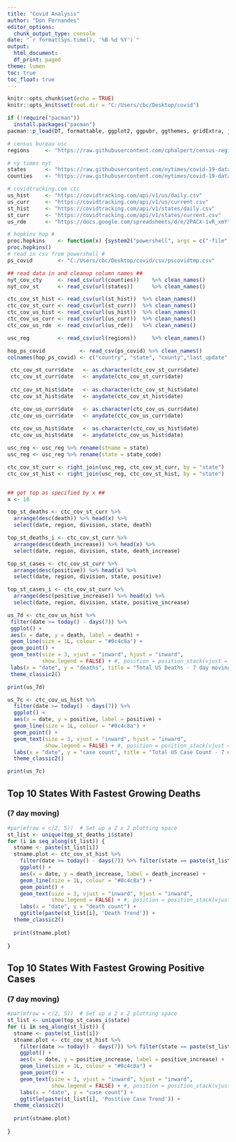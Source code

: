 ```yaml
---
title: "Covid Analysis"
author: "Don Fernandes"
editor_options:
  chunk_output_type: console
date: "`r format(Sys.time(), '%B %d %Y')`"
output:
  html_document:
  df_print: paged
theme: lumen
toc: true
toc_float: true
---
```


```r
knitr::opts_chunk$set(echo = TRUE)
knitr::opts_knit$set(root.dir = "C:/Users/cbc/Desktop/covid")
```

```r
if (!require("pacman"))
  install.packages("pacman")
pacman::p_load(DT, formattable, ggplot2, ggpubr, ggthemes, gridExtra, janitor, tidyverse, readxl, readr, rio, anytime, pracma, lubridate)

# census bureau usc
regions     <- "https://raw.githubusercontent.com/cphalpert/census-regions/master/us%20census%20bureau%20regions%20and%20divisions.csv"

# ny times nyt
states      <- "https://raw.githubusercontent.com/nytimes/covid-19-data/master/us-states.csv"
counties    <- "https://raw.githubusercontent.com/nytimes/covid-19-data/master/us-counties.csv"

# covidtracking.com ctc
us_hist     <- "https://covidtracking.com/api/v1/us/daily.csv"
us_curr     <- "https://covidtracking.com/api/v1/us/current.csv"
st_hist     <- "https://covidtracking.com/api/v1/states/daily.csv"
st_curr     <- "https://covidtracking.com/api/v1/states/current.csv"
us_rde      <- "https://docs.google.com/spreadsheets/d/e/2PACX-1vR_xmYt4ACPDZCDJcY12kCiMiH0ODyx3E1ZvgOHB8ae1tRcjXbs_yWBOA4j4uoCEADVfC1PS2jYO68B/pub?gid=43720681&single=true&output=csv"

# hopkins hop #
proc.hopkins    <- function(x) {system2("powershell", args = c("-file", ("C:/Users/cbc/Desktop/covid/posh/pscovid-19.ps1")))}
proc.hopkins()
# read in csv from powershell #
ps_covid        <- "C:/Users/cbc/Desktop/covid/csv/pscovidtmp.csv"

## read data in and cleanup column names ##
nyt_cov_cty     <- read_csv(url(counties))    %>% clean_names()
nyt_cov_st      <- read_csv(url(states))      %>% clean_names()

ctc_cov_st_hist <- read_csv(url(st_hist))  %>% clean_names()
ctc_cov_st_curr <- read_csv(url(st_curr))  %>% clean_names()
ctc_cov_us_hist <- read_csv(url(us_hist))  %>% clean_names()
ctc_cov_us_curr <- read_csv(url(us_curr))  %>% clean_names()
ctc_cov_us_rde  <- read_csv(url(us_rde))   %>% clean_names()

usc_reg         <- read_csv(url(regions))     %>% clean_names()

hop_ps_covid           <- read_csv(ps_covid) %>% clean_names()
colnames(hop_ps_covid) <- c("country", "state", "county","last_update", "confirmed", "deaths", "recovered", "active", "latitude", "longitude")

 ctc_cov_st_curr$date   <- as.character(ctc_cov_st_curr$date)
 ctc_cov_st_curr$date   <- anydate(ctc_cov_st_curr$date)
 
 ctc_cov_st_hist$date   <- as.character(ctc_cov_st_hist$date)
 ctc_cov_st_hist$date   <- anydate(ctc_cov_st_hist$date)

 ctc_cov_us_curr$date   <- as.character(ctc_cov_us_curr$date)
 ctc_cov_us_curr$date   <- anydate(ctc_cov_us_curr$date)
 
 ctc_cov_us_hist$date   <- as.character(ctc_cov_us_hist$date)
 ctc_cov_us_hist$date   <- anydate(ctc_cov_us_hist$date)

usc_reg <- usc_reg %>% rename(stname = state)
usc_reg <- usc_reg %>% rename(state = state_code)

ctc_cov_st_curr <- right_join(usc_reg, ctc_cov_st_curr, by = "state")
ctc_cov_st_hist <- right_join(usc_reg, ctc_cov_st_hist, by = "state")


## get top as specified by x ##
x <- 10

top_st_deaths <- ctc_cov_st_curr %>% 
  arrange(desc(death)) %>% head(x) %>% 
  select(date, region, division, state, death)

top_st_deaths_i <- ctc_cov_st_curr %>% 
  arrange(desc(death_increase)) %>% head(x) %>% 
  select(date, region, division, state, death_increase)

top_st_cases <- ctc_cov_st_curr %>% 
  arrange(desc(positive)) %>% head(x) %>% 
  select(date, region, division, state, positive)

top_st_cases_i <- ctc_cov_st_curr %>% 
  arrange(desc(positive_increase)) %>% head(x) %>% 
  select(date, region, division, state, positive_increase)

```
```r
us_7d <- ctc_cov_us_hist %>%
 filter(date >= today() - days(7)) %>%
 ggplot() +
 aes(x = date, y = death, label = death) +
 geom_line(size = 1L, colour = "#0c4c8a") +
 geom_point() +
 geom_text(size = 3, vjust = "inward", hjust = "inward",
           show.legend = FALSE) + #, position = position_stack(vjust = 0.5))
 labs(x = "date", y = "deaths", title = "Total US Deaths - 7 day moving") +
 theme_classic2()

print(us_7d)
```
```r
 
us_7c <- ctc_cov_us_hist %>%
  filter(date >= today() - days(7)) %>%
  ggplot() +
  aes(x = date, y = positive, label = positive) +
  geom_line(size = 1L, colour = "#0c4c8a") +
  geom_point() +
  geom_text(size = 3, vjust = "inward", hjust = "inward",
            show.legend = FALSE) + #, position = position_stack(vjust = 0.5))
  labs(x = "date", y = "case count", title = "Total US Case Count - 7 day moving") +
  theme_classic2()

print(us_7c)

```

## Top 10 States With Fastest Growing Deaths
### (7 day moving)
```r

#par(mfrow = c(2, 5))  # Set up a 2 x 2 plotting space
st_list <- unique(top_st_deaths_i$state)
for (i in seq_along(st_list)) {
  stname <- paste(st_list[i])
  stname.plot <- ctc_cov_st_hist %>%
    filter(date >= today() - days(7)) %>% filter(state == paste(st_list[i])) %>%
    ggplot() +
    aes(x = date, y = death_increase, label = death_increase) +
    geom_line(size = 1L, colour = "#0c4c8a") +
    geom_point() +
    geom_text(size = 3, vjust = "inward", hjust = "inward",
              show.legend = FALSE) + #, position = position_stack(vjust = 0.5))
    labs(x = "date", y = "death count") +
    ggtitle(paste(st_list[i], 'Death Trend')) +
  theme_classic2()
  
  print(stname.plot)
  
}
```

## Top 10 States With Fastest Growing Positive Cases
### (7 day moving)

```r

#par(mfrow = c(2, 5))  # Set up a 2 x 2 plotting space
st_list <- unique(top_st_cases_i$state)
for (i in seq_along(st_list)) {
  stname <- paste(st_list[i])
  stname.plot <- ctc_cov_st_hist %>%
    filter(date >= today() - days(7)) %>% filter(state == paste(st_list[i])) %>%
    ggplot() +
    aes(x = date, y = positive_increase, label = positive_increase) +
    geom_line(size = 1L, colour = "#0c4c8a") +
    geom_point() +
    geom_text(size = 3, vjust = "inward", hjust = "inward",
              show.legend = FALSE) + #, position = position_stack(vjust = 0.5))
    labs(x = "date", y = "case count") +
    ggtitle(paste(st_list[i], 'Positive Case Trend')) +
  theme_classic2()
  
  print(stname.plot)
  
}
```
